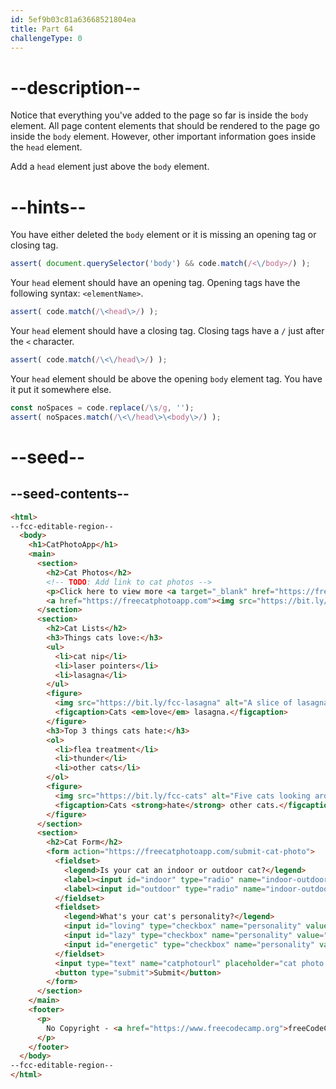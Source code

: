 ```yaml
---
id: 5ef9b03c81a63668521804ea
title: Part 64
challengeType: 0
---
```


# --description--

Notice that everything you've added to the page so far is inside the `body` element. All page content elements that should be rendered to the page go inside the `body` element. However, other important information goes inside the `head` element.

Add a `head` element just above the `body` element.

# --hints--

You have either deleted the `body` element or it is missing an opening tag or closing tag.

```js
assert( document.querySelector('body') && code.match(/<\/body>/) );
```

Your `head` element should have an opening tag. Opening tags have the following syntax: `<elementName>`.

```js
assert( code.match(/\<head\>/) );
```

Your `head` element should have a closing tag. Closing tags have a `/` just after the `<` character.

```js
assert( code.match(/\<\/head\>/) );
```

Your `head` element should be above the opening `body` element tag. You have it put it somewhere else.

```js
const noSpaces = code.replace(/\s/g, '');
assert( noSpaces.match(/\<\/head\>\<body\>/) );
```

# --seed--

## --seed-contents--

```html
<html>
--fcc-editable-region--
  <body>
    <h1>CatPhotoApp</h1>
    <main>
      <section>
        <h2>Cat Photos</h2>
        <!-- TODO: Add link to cat photos -->
        <p>Click here to view more <a target="_blank" href="https://freecatphotoapp.com">cat photos</a>.</p>
        <a href="https://freecatphotoapp.com"><img src="https://bit.ly/fcc-relaxing-cat" alt="A cute orange cat lying on its back."></a>
      </section>
      <section>
        <h2>Cat Lists</h2>
        <h3>Things cats love:</h3>
        <ul>
          <li>cat nip</li>
          <li>laser pointers</li>
          <li>lasagna</li>
        </ul>
        <figure>
          <img src="https://bit.ly/fcc-lasagna" alt="A slice of lasagna on a plate.">
          <figcaption>Cats <em>love</em> lasagna.</figcaption>  
        </figure>
        <h3>Top 3 things cats hate:</h3>
        <ol>
          <li>flea treatment</li>
          <li>thunder</li>
          <li>other cats</li>
        </ol>
        <figure>
          <img src="https://bit.ly/fcc-cats" alt="Five cats looking around a field.">
          <figcaption>Cats <strong>hate</strong> other cats.</figcaption>  
        </figure>
      </section>
      <section>
        <h2>Cat Form</h2>
        <form action="https://freecatphotoapp.com/submit-cat-photo">
          <fieldset>
            <legend>Is your cat an indoor or outdoor cat?</legend>
            <label><input id="indoor" type="radio" name="indoor-outdoor" value="indoor" checked> Indoor</label>
            <label><input id="outdoor" type="radio" name="indoor-outdoor" value="outdoor"> Outdoor</label>
          </fieldset>
          <fieldset>
            <legend>What's your cat's personality?</legend>
            <input id="loving" type="checkbox" name="personality" value="loving" checked> <label for="loving">Loving</label>
            <input id="lazy" type="checkbox" name="personality" value="lazy"> <label for="lazy">Lazy</label>
            <input id="energetic" type="checkbox" name="personality" value="energetic"> <label for="energetic">Energetic</label>
          </fieldset>
          <input type="text" name="catphotourl" placeholder="cat photo URL" required>
          <button type="submit">Submit</button>
        </form>
      </section>
    </main>
    <footer>
      <p>
        No Copyright - <a href="https://www.freecodecamp.org">freeCodeCamp.org</a>
      </p>
    </footer>
  </body>
--fcc-editable-region--
</html>
```

